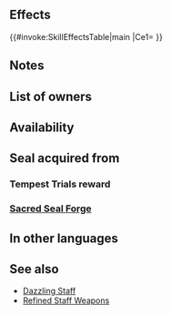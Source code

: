 {{Passive
|name=Wrathful Staff
|type=B
|exclusive=0
|1name=Wrathful Staff 1
|1tagid=SID_神罰の杖1
|1promotionRarity=4
|1promotionTier=1
|1required=-
|1effect=At start of combat, if unit's HP = 100%, calculates damage from staff like other weapons.
|1cost=60
|2name=Wrathful Staff 2
|2tagid=SID_神罰の杖2
|2promotionRarity=5
|2promotionTier=1
|2effect=At start of combat, if unit's HP ≥ 50%, calculates damage from staff like other weapons.
|2cost=120
|3name=Wrathful Staff 3
|3tagid=SID_神罰の杖3
|3effect=Calculates damage from staff like other weapons.
|3cost=240
|canUseWeapon={{WeaponList|Colorless Staff}}
|canUseMove={{MoveList|All}}
|properties=random_owner
}}
==Effects==
{{#invoke:SkillEffectsTable|main
|Ce1={{Eft|Wrathful Staff}}
}}
==Notes==
{{Wrathful Staff}}

==List of owners==
{{Skill Hero List}}
{{NoInheritHeroes}}

==Availability==
{{PassiveFocusList}}
{{PassiveDistributionList}}
{{PassiveCombatManualList}}
==Seal acquired from==
===Tempest Trials reward===
{{Tempest Trials seal reward}}
===[[Sacred Seal Forge]]===
{{SealCosts
|seals=Wrathful Staff 1;Wrathful Staff 2;Wrathful Staff 3
|badgeColor=Scarlet
|costs1=20;100;20
|costs2=60;200;50
|costs3=400;1000;100
}}
==In other languages==
{{OtherLanguages
|japanese=神罰の杖
|german=Rachsuchtstab
|spanishEU=Bastón furioso
|spanishLA=Bastón furioso
|french=Bâton furieux
|italian=Bastone irato
|chineseTW=神罰之杖
|portuguese=Bastão da ira
}}
==See also==
* [[Dazzling Staff]]
* [[Staves|Refined Staff Weapons]]
{{Passives Navbox|B}}
{{Seals Navbox}}